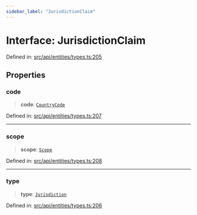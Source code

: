 ```yaml
---
sidebar_label: "JurisdictionClaim"
---
```


# Interface: JurisdictionClaim

Defined in: [src/api/entities/types.ts:205](https://github.com/PolymeshAssociation/polymesh-sdk/blob/bee6a2fe7a8ce5db42a6982e793782182cde2153/src/api/entities/types.ts#L205)

## Properties

### code

> **code**: [`CountryCode`](../../../../types/enumerations/CountryCode.mdx)

Defined in: [src/api/entities/types.ts:207](https://github.com/PolymeshAssociation/polymesh-sdk/blob/bee6a2fe7a8ce5db42a6982e793782182cde2153/src/api/entities/types.ts#L207)

***

### scope

> **scope**: [`Scope`](Scope.mdx)

Defined in: [src/api/entities/types.ts:208](https://github.com/PolymeshAssociation/polymesh-sdk/blob/bee6a2fe7a8ce5db42a6982e793782182cde2153/src/api/entities/types.ts#L208)

***

### type

> **type**: [`Jurisdiction`](../enumerations/ClaimType.mdx#jurisdiction)

Defined in: [src/api/entities/types.ts:206](https://github.com/PolymeshAssociation/polymesh-sdk/blob/bee6a2fe7a8ce5db42a6982e793782182cde2153/src/api/entities/types.ts#L206)
